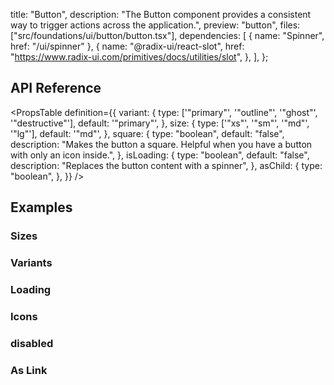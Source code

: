  title: "Button",
  description:
    "The Button component provides a consistent way to trigger actions across the application.",
  preview: "button",
  files: ["src/foundations/ui/button/button.tsx"],
  dependencies: [
    { name: "Spinner", href: "/ui/spinner" },
    {
      name: "@radix-ui/react-slot",
      href: "https://www.radix-ui.com/primitives/docs/utilities/slot",
    },
  ],
};

## API Reference

<PropsTable
  definition={{
    variant: {
      type: ['"primary"', '"outline"', '"ghost"', '"destructive"'],
      default: '"primary"',
    },
    size: {
      type: ['"xs"', '"sm"', '"md"', '"lg"'],
      default: '"md"',
    },
    square: {
      type: "boolean",
      default: "false",
      description:
        "Makes the button a square. Helpful when you have a button with only an icon inside.",
    },
    isLoading: {
      type: "boolean",
      default: "false",
      description: "Replaces the button content with a spinner",
    },
    asChild: {
      type: "boolean",
    },
  }}
/>

## Examples

### Sizes

<Preview slug="button-sizes" />

### Variants

<Preview slug="button-variants" />

### Loading

<Preview slug="button-loading" />

### Icons

<Preview slug="button-icons" />

### disabled

<Preview slug="button-disabled" />

### As Link

<Preview slug="button-as-link" />
